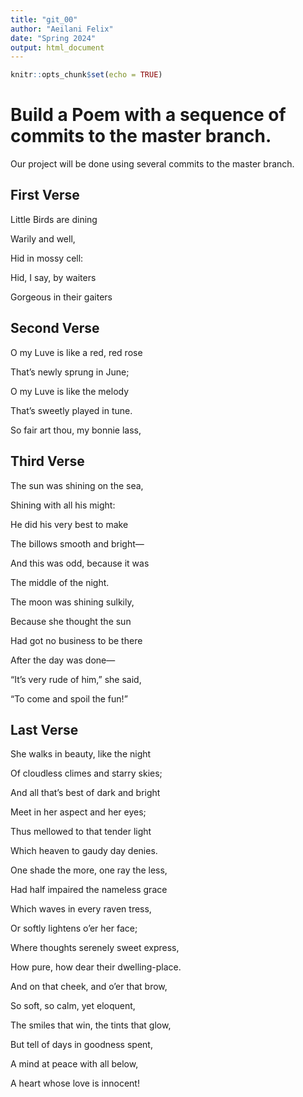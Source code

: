 ```yaml
---
title: "git_00"
author: "Aeilani Felix"
date: "Spring 2024"
output: html_document
---
```


```r
knitr::opts_chunk$set(echo = TRUE)
```

# Build a Poem with a sequence of commits to the master branch.
Our project will be done using several commits to the master branch.
<!-- Do not modify or change any text in "!--" bracketed areas such as this --- these are instructions to
you, if you change any of this the git program will notice it and compromise your git merging strategy !-->

## First Verse 
<!--Put the first five lines of a poem by Lewis Carrol in this section!-->

Little Birds are dining

Warily and well,

Hid in mossy cell:

Hid, I say, by waiters

Gorgeous in their gaiters

## Second Verse
<!--Put the first five lines of a poem by Robert Frost here!-->

O my Luve is like a red, red rose

   That’s newly sprung in June;
   
O my Luve is like the melody

   That’s sweetly played in tune.
   
So fair art thou, my bonnie lass,
   

## Third Verse
<!--Put the first two verses of The Walrus and the Carpenter here!-->

The sun was shining on the sea,

Shining with all his might:

He did his very best to make

The billows smooth and bright—

And this was odd, because it was

The middle of the night.

The moon was shining sulkily,

Because she thought the sun

Had got no business to be there

After the day was done—

"It's very rude of him," she said,

"To come and spoil the fun!"

## Last Verse
<!--Put a short poem of your choice 8-20 lines,here!-->

She walks in beauty, like the night

Of cloudless climes and starry skies;

And all that’s best of dark and bright

Meet in her aspect and her eyes;

Thus mellowed to that tender light

Which heaven to gaudy day denies.

One shade the more, one ray the less,

Had half impaired the nameless grace

Which waves in every raven tress,

Or softly lightens o’er her face;

Where thoughts serenely sweet express,

How pure, how dear their dwelling-place.

And on that cheek, and o’er that brow,

So soft, so calm, yet eloquent,

The smiles that win, the tints that glow,

But tell of days in goodness spent,

A mind at peace with all below,

A heart whose love is innocent!
